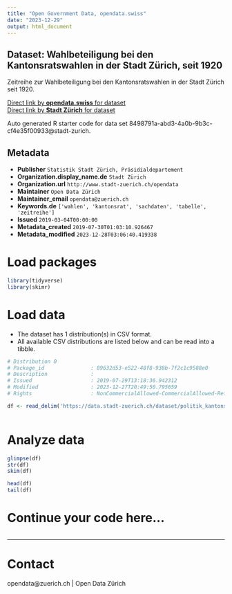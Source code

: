 ```yaml
---
title: "Open Government Data, opendata.swiss"
date: "2023-12-29"
output: html_document
---
```


## Dataset: Wahlbeteiligung bei den Kantonsratswahlen in der Stadt Zürich, seit 1920

Zeitreihe zur Wahlbeteiligung bei den Kantonsratswahlen in der Stadt Zürich seit 1920.



[Direct link by **opendata.swiss** for dataset](https://opendata.swiss/de/dataset/wahlbeteiligung-bei-den-kantonsratswahlen-in-der-stadt-zurich-seit-19201)<br>
[Direct link by **Stadt Zürich** for dataset](https://data.stadt-zuerich.ch/dataset/politik_kantonsratswahlen_wahlbeteiligung_seit1920_od7024)

Auto generated R starter code for data set 8498791a-abd3-4a0b-9b3c-cf4e35f00933@stadt-zurich.

## Metadata

- **Publisher** `Statistik Stadt Zürich, Präsidialdepartement`
- **Organization.display_name.de** `Stadt Zürich`
- **Organization.url** `http://www.stadt-zuerich.ch/opendata`
- **Maintainer** `Open Data Zürich`
- **Maintainer_email** `opendata@zuerich.ch`
- **Keywords.de** `['wahlen', 'kantonsrat', 'sachdaten', 'tabelle', 'zeitreihe']`
- **Issued** `2019-03-04T00:00:00`
- **Metadata_created** `2019-07-30T01:03:10.926467`
- **Metadata_modified** `2023-12-28T03:06:40.419338`


# Load packages

```r

library(tidyverse)
library(skimr)

```

# Load data

-   The dataset has 1 distribution(s) in CSV format.
-   All available CSV distributions are listed below and can be read into a tibble.

```r

# Distribution 0
# Package_id               : 89632d53-e522-48f8-938b-7f2c1c9588e0
# Description              : 
# Issued                   : 2019-07-29T13:18:36.942312
# Modified                 : 2023-12-27T20:49:50.795659
# Rights                   : NonCommercialAllowed-CommercialAllowed-ReferenceNotRequired

df <- read_delim('https://data.stadt-zuerich.ch/dataset/politik_kantonsratswahlen_wahlbeteiligung_seit1920_od7024/download/POL702OD7024.csv')



```

# Analyze data

```r

glimpse(df)
str(df)
skim(df)

head(df)
tail(df)

```

# Continue your code here...

```r

```

------------------------------------------------------------------------

# Contact

opendata@zuerich.ch | Open Data Zürich
